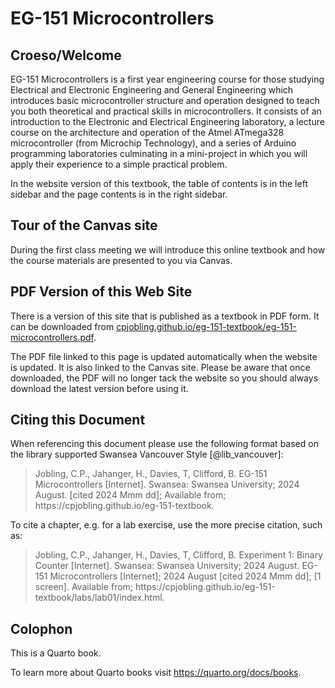 # EG-151 Microcontrollers {.unnumbered}
## Croeso/Welcome

EG-151 Microcontrollers is a first year engineering course for those studying Electrical and Electronic Engineering and General Engineering which introduces basic microcontroller structure and operation designed to teach you both theoretical and practical skills in microcontrollers. It consists of an introduction to the Electronic and Electrical Engineering laboratory, a lecture course on the architecture and operation of the Atmel ATmega328 microcontroller (from Microchip Technology), and a series of Arduino programming laboratories culminating in a mini-project in which you will apply their experience to a simple practical problem.

In the website version of this textbook, the table of contents is in the left sidebar and the page contents is in the right sidebar.

## Tour of the Canvas site {.unnumbered}

During the first class meeting we will introduce this online textbook and how the course materials are presented to you via Canvas.

## PDF Version of this Web Site {.unnumbered}

There is a version of this site that is published as a textbook in PDF form. It can be downloaded from [cpjobling.github.io/eg-151-textbook/eg-151-microcontrollers.pdf](https://cpjobling.github.io/eg-151-textbook/eg-151-microcontrollers.pdf).

The PDF file linked to this page is updated automatically when the website is updated. It is also linked to the Canvas site. Please be aware that once downloaded, the PDF will no longer tack the website so you should always download the latest version before using it.


## Citing this Document {.unnumbered}
When referencing this document please use the following format based on the library supported Swansea Vancouver Style [@lib_vancouver]:

> Jobling, C.P., Jahanger, H., Davies, T, Clifford, B. EG-151 Microcontrollers [Internet]. Swansea: Swansea University; 2024 August. [cited 2024 Mmm dd]; Available from; https://cpjobling.github.io/eg-151-textbook.

To cite a chapter, e.g. for a lab exercise, use the more precise citation, such as:

> Jobling, C.P., Jahanger, H., Davies, T, Clifford, B. Experiment 1: Binary Counter [Internet]. Swansea: Swansea University; 2024 August. EG-151 Microcontrollers [Internet]; 2024 August [cited 2024 Mmm dd]; [1 screen]. Available from; https://cpjobling.github.io/eg-151-textbook/labs/lab01/index.html.

## Colophon {.unnumbereD}

This is a Quarto book.

To learn more about Quarto books visit <https://quarto.org/docs/books>.
